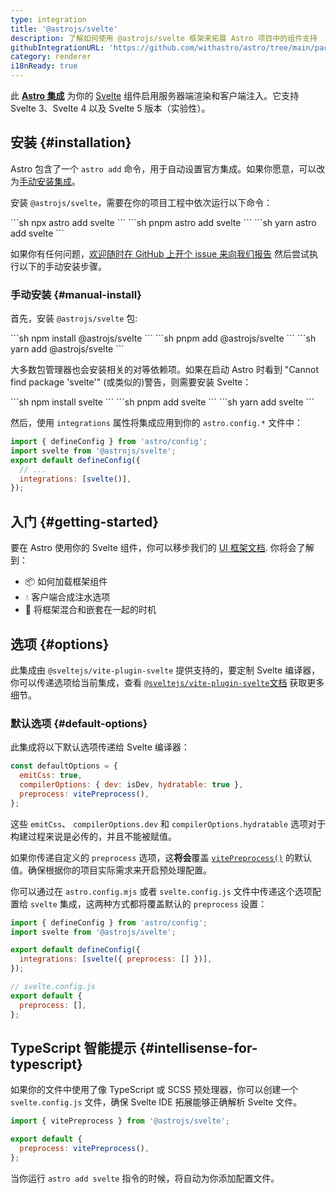 ```yaml
---
type: integration
title: '@astrojs/svelte'
description: 了解如何使用 @astrojs/svelte 框架来拓展 Astro 项目中的组件支持
githubIntegrationURL: 'https://github.com/withastro/astro/tree/main/packages/integrations/svelte/'
category: renderer
i18nReady: true
---
```


此 **[Astro 集成][astro-integration]** 为你的 [Svelte](https://svelte.dev/) 组件启用服务器端渲染和客户端注入。它支持 Svelte 3、Svelte 4 以及 Svelte 5 版本（实验性）。

## 安装 \{#installation\}

Astro 包含了一个 `astro add` 命令，用于自动设置官方集成。如果你愿意，可以改为[手动安装集成](#manual-install)。

安装 `@astrojs/svelte`，需要在你的项目工程中依次运行以下命令：

<PackageManagerTabs>
  <Fragment slot="npm">
  ```sh
  npx astro add svelte
  ```
  </Fragment>
  <Fragment slot="pnpm">
  ```sh
  pnpm astro add svelte
  ```
  </Fragment>
  <Fragment slot="yarn">
  ```sh
  yarn astro add svelte
  ```
  </Fragment>
</PackageManagerTabs>

如果你有任何问题，[欢迎随时在 GitHub 上开个 issue 来向我们报告](https://github.com/withastro/astro/issues) 然后尝试执行以下的手动安装步骤。

### 手动安装 \{#manual-install\}

首先，安装 `@astrojs/svelte` 包:

<PackageManagerTabs>
  <Fragment slot="npm">
  ```sh
  npm install @astrojs/svelte
  ```
  </Fragment>
  <Fragment slot="pnpm">
  ```sh
  pnpm add @astrojs/svelte
  ```
  </Fragment>
  <Fragment slot="yarn">
  ```sh
  yarn add @astrojs/svelte
  ```
  </Fragment>
</PackageManagerTabs>

大多数包管理器也会安装相关的对等依赖项。如果在启动 Astro 时看到 "Cannot find package 'svelte'" (或类似的)警告，则需要安装 Svelte：

<PackageManagerTabs>
  <Fragment slot="npm">
  ```sh
  npm install svelte
  ```
  </Fragment>
  <Fragment slot="pnpm">
  ```sh
  pnpm add svelte
  ```
  </Fragment>
  <Fragment slot="yarn">
  ```sh
  yarn add svelte
  ```
  </Fragment>
</PackageManagerTabs>

然后，使用 `integrations` 属性将集成应用到你的 `astro.config.*` 文件中：

```js title="astro.config.mjs" ins={2} ins="svelte()"
import { defineConfig } from 'astro/config';
import svelte from '@astrojs/svelte';
export default defineConfig({
  // ...
  integrations: [svelte()],
});
```

## 入门 \{#getting-started\}

要在 Astro 使用你的 Svelte 组件，你可以移步我们的 [UI 框架文档][astro-ui-frameworks]. 你将会了解到：

* 📦 如何加载框架组件
* 💧 客户端合成注水选项
* 🤝 将框架混合和嵌套在一起的时机

## 选项 \{#options\}


此集成由 `@sveltejs/vite-plugin-svelte` 提供支持的，要定制 Svelte 编译器，你可以传递选项给当前集成，查看 [`@sveltejs/vite-plugin-svelte`文档](https://github.com/sveltejs/vite-plugin-svelte/blob/HEAD/docs/config.md) 获取更多细节。

### 默认选项 \{#default-options\}

此集成将以下默认选项传递给 Svelte 编译器：

```js
const defaultOptions = {
  emitCss: true,
  compilerOptions: { dev: isDev, hydratable: true },
  preprocess: vitePreprocess(),
};
```

这些 `emitCss`、 `compilerOptions.dev` 和 `compilerOptions.hydratable` 选项对于构建过程来说是必传的，并且不能被赋值。

如果你传递自定义的 `preprocess` 选项，这**将会**覆盖 [`vitePreprocess()`](https://github.com/sveltejs/vite-plugin-svelte/blob/HEAD/docs/preprocess.md) 的默认值。确保根据你的项目实际需求来开启预处理配置。

你可以通过在 `astro.config.mjs` 或者 `svelte.config.js` 文件中传递这个选项配置给 `svelte` 集成，这两种方式都将覆盖默认的 `preprocess` 设置：

```js title="astro.config.mjs" "preprocess: []"
import { defineConfig } from 'astro/config';
import svelte from '@astrojs/svelte';

export default defineConfig({
  integrations: [svelte({ preprocess: [] })],
});
```

```js title="svelte.config.js"
// svelte.config.js
export default {
  preprocess: [],
};
```

## TypeScript 智能提示 \{#intellisense-for-typescript\}

<Since v="2.0.0" pkg="@astrojs/svelte" />

如果你的文件中使用了像 TypeScript 或 SCSS 预处理器，你可以创建一个 `svelte.config.js` 文件，确保 Svelte IDE 拓展能够正确解析 Svelte 文件。

```js title="svelte.config.js"
import { vitePreprocess } from '@astrojs/svelte';

export default {
  preprocess: vitePreprocess(),
};
```

当你运行 `astro add svelte` 指令的时候，将自动为你添加配置文件。

[astro-integration]: /zh-cn/guides/integrations-guide/

[astro-ui-frameworks]: /zh-cn/guides/framework-components/#使用框架组件

